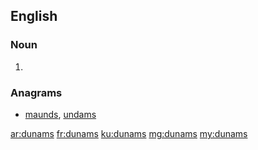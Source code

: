 ==English==

===Noun===
{{head|en|plural}}

# {{plural of|dunam|lang=en|nocat=1}}

===Anagrams===
* [[maunds#English|maunds]], [[undams#English|undams]]

[[ar:dunams]]
[[fr:dunams]]
[[ku:dunams]]
[[mg:dunams]]
[[my:dunams]]